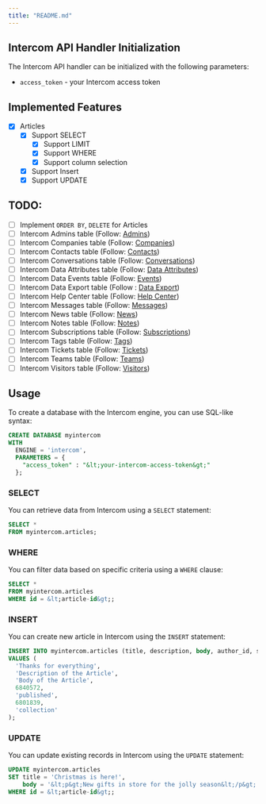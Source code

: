```yaml
---
title: "README.md"
---
```


## Intercom API Handler Initialization

The Intercom API handler can be initialized with the following parameters:

- `access_token` - your Intercom access token

## Implemented Features

- [x] Articles
  - [x] Support SELECT
    - [x] Support LIMIT
    - [x] Support WHERE
    - [x] Support column selection
  - [x] Support Insert
  - [x] Support UPDATE

## TODO:

- [ ] Implement `ORDER BY`, `DELETE` for Articles
- [ ] Intercom Admins table (Follow: [Admins](https://developers.intercom.com/intercom-api-reference/reference#admins))
- [ ] Intercom Companies table (Follow: [Companies](https://developers.intercom.com/docs/references/rest-api/api.intercom.io/Companies/))
- [ ] Intercom Contacts table (Follow: [Contacts](https://developers.intercom.com/docs/references/rest-api/api.intercom.io/Contacts/))
- [ ] Intercom Conversations table (Follow: [Conversations](https://developers.intercom.com/docs/references/rest-api/api.intercom.io/Conversations/))
- [ ] Intercom Data Attributes table (Follow: [Data Attributes](https://developers.intercom.com/docs/references/rest-api/api.intercom.io/Data-Attributes/))
- [ ] Intercom Data Events table (Follow: [Events](https://developers.intercom.com/docs/references/rest-api/api.intercom.io/Data-Events/))
- [ ] Intercom Data Export table (Follow : [Data Export](https://developers.intercom.com/docs/references/rest-api/api.intercom.io/Data-Export/))
- [ ] Intercom Help Center table (Follow: [Help Center](https://developers.intercom.com/docs/references/rest-api/api.intercom.io/Help-Center/))
- [ ] Intercom Messages table (Follow: [Messages](https://developers.intercom.com/docs/references/rest-api/api.intercom.io/Messages/))
- [ ] Intercom News table (Follow: [News](https://developers.intercom.com/docs/references/rest-api/api.intercom.io/News/))
- [ ] Intercom Notes table (Follow: [Notes](https://developers.intercom.com/docs/references/rest-api/api.intercom.io/Notes/))
- [ ] Intercom Subscriptions table (Follow: [Subscriptions](https://developers.intercom.com/docs/references/rest-api/api.intercom.io/Subscription-Types/))
- [ ] Intercom Tags table (Follow: [Tags](https://developers.intercom.com/docs/references/rest-api/api.intercom.io/Tags/))
- [ ] Intercom Tickets table (Follow: [Tickets](https://developers.intercom.com/docs/references/rest-api/api.intercom.io/Tickets/))
- [ ] Intercom Teams table (Follow: [Teams](https://developers.intercom.com/docs/references/rest-api/api.intercom.io/Teams/))
- [ ] Intercom Visitors table (Follow: [Visitors](https://developers.intercom.com/docs/references/rest-api/api.intercom.io/Visitors/))

## Usage

To create a database with the Intercom engine, you can use SQL-like syntax:

```sql
CREATE DATABASE myintercom
WITH
  ENGINE = 'intercom',
  PARAMETERS = {
    "access_token" : "&lt;your-intercom-access-token&gt;"
  };
```

### SELECT

You can retrieve data from Intercom using a `SELECT` statement:

```sql
SELECT *
FROM myintercom.articles;
```

### WHERE

You can filter data based on specific criteria using a `WHERE` clause:

```sql
SELECT *
FROM myintercom.articles
WHERE id = &lt;article-id&gt;;
```

### INSERT

You can create new article in Intercom using the `INSERT` statement:

```sql
INSERT INTO myintercom.articles (title, description, body, author_id, state, parent_id, parent_type)
VALUES (
  'Thanks for everything',
  'Description of the Article',
  'Body of the Article',
  6840572,
  'published',
  6801839,
  'collection'
);
```

### UPDATE

You can update existing records in Intercom using the `UPDATE` statement:

```sql
UPDATE myintercom.articles
SET title = 'Christmas is here!',
    body = '&lt;p&gt;New gifts in store for the jolly season&lt;/p&gt;'
WHERE id = &lt;article-id&gt;;
```
